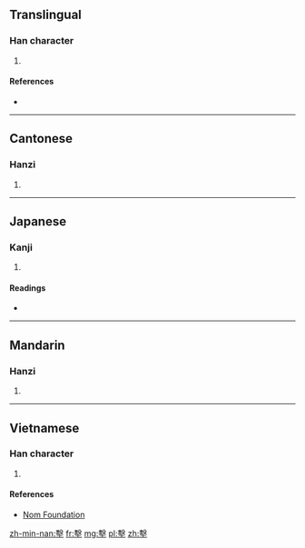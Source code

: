 ==Translingual==

===Han character===
{{Han char|rn=32|rad=土|as=13|sn=16|four=5710<sub>4</sub>|canj=十水土 (JEG)|ids=⿱⿰⿱[[車]][[凵]][[殳]][[土]]}}

# {{defn|Han|sort=土13}}

====References====
* {{Han ref|kx=0239.310|dkj=05506|dj=0479.200|hdz=10490.150|uh=58BC|ud=22716|bh=E94F|bd=59727}}

----

==Cantonese==

===Hanzi===
{{yue-hanzi|jyut=gik1|y=gik1}}

# {{defn|lang=yue|sort=土13}}

----

==Japanese==

===Kanji===
{{ja-kanji|grade=|rs=土13}}

# {{defn|lang=ja|sort=土13}}

====Readings====
* {{ja-readings|on=[[けき]] (keki), [[きゃく]] (kyaku)|kun=}}

----

==Mandarin==

===Hanzi===
{{cmn-hanzi|pin=[[jī]] ([[ji1]])|wg=chi<sup>1</sup>}}

# {{defn|lang=cmn|sort=土13}}

----

==Vietnamese==

===Han character===
{{vi-hantu|[[cơ]]|rs=土13}}

# {{defn|lang=vi|sort=土13}}

====References====
*[http://nomfoundation.org/common/nom_details.php?codepoint=58bc Nom Foundation]

[[zh-min-nan:墼]]
[[fr:墼]]
[[mg:墼]]
[[pl:墼]]
[[zh:墼]]